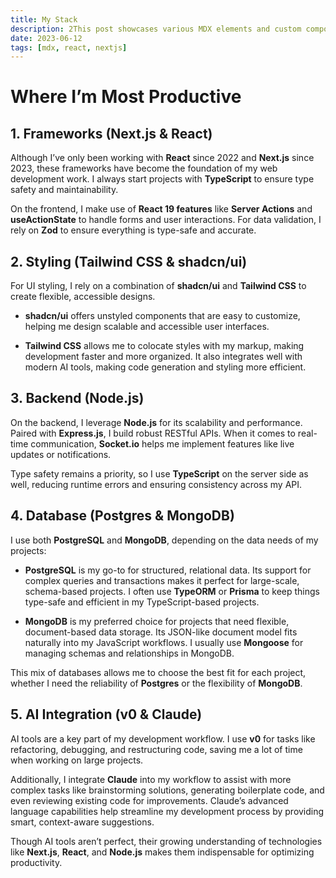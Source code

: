 ```yaml
---
title: My Stack
description: 2This post showcases various MDX elements and custom components
date: 2023-06-12
tags: [mdx, react, nextjs]
---
```

# Where I’m Most Productive

## 1. **Frameworks (Next.js & React)**  
Although I’ve only been working with **React** since 2022 and **Next.js** since 2023, these frameworks have become the foundation of my web development work. I always start projects with **TypeScript** to ensure type safety and maintainability.

On the frontend, I make use of **React 19 features** like **Server Actions** and **useActionState** to handle forms and user interactions. For data validation, I rely on **Zod** to ensure everything is type-safe and accurate.

## 2. **Styling (Tailwind CSS & shadcn/ui)**  
For UI styling, I rely on a combination of **shadcn/ui** and **Tailwind CSS** to create flexible, accessible designs.

- **shadcn/ui** offers unstyled components that are easy to customize, helping me design scalable and accessible user interfaces.
  
- **Tailwind CSS** allows me to colocate styles with my markup, making development faster and more organized. It also integrates well with modern AI tools, making code generation and styling more efficient.

## 3. **Backend (Node.js)**  
On the backend, I leverage **Node.js** for its scalability and performance. Paired with **Express.js**, I build robust RESTful APIs. When it comes to real-time communication, **Socket.io** helps me implement features like live updates or notifications.

Type safety remains a priority, so I use **TypeScript** on the server side as well, reducing runtime errors and ensuring consistency across my API.

## 4. **Database (Postgres & MongoDB)**  
I use both **PostgreSQL** and **MongoDB**, depending on the data needs of my projects:

- **PostgreSQL** is my go-to for structured, relational data. Its support for complex queries and transactions makes it perfect for large-scale, schema-based projects. I often use **TypeORM** or **Prisma** to keep things type-safe and efficient in my TypeScript-based projects.

- **MongoDB** is my preferred choice for projects that need flexible, document-based data storage. Its JSON-like document model fits naturally into my JavaScript workflows. I usually use **Mongoose** for managing schemas and relationships in MongoDB.

This mix of databases allows me to choose the best fit for each project, whether I need the reliability of **Postgres** or the flexibility of **MongoDB**.

## 5. **AI Integration (v0 & Claude)**  
AI tools are a key part of my development workflow. I use **v0** for tasks like refactoring, debugging, and restructuring code, saving me a lot of time when working on large projects.

Additionally, I integrate **Claude** into my workflow to assist with more complex tasks like brainstorming solutions, generating boilerplate code, and even reviewing existing code for improvements. Claude’s advanced language capabilities help streamline my development process by providing smart, context-aware suggestions.

Though AI tools aren’t perfect, their growing understanding of technologies like **Next.js**, **React**, and **Node.js** makes them indispensable for optimizing productivity.
